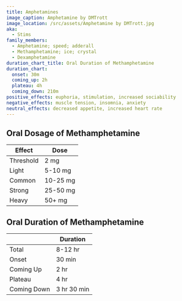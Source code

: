 ```yaml
---
title: Amphetamines
image_caption: Amphetamine by DMTrott
image_location: /src/assets/Amphetamine by DMTrott.jpg
aka:
  - Stims
family_members:
  - Amphetamine; speed; adderall
  - Methamphetamine; ice; crystal
  - Dexamphetamine
duration_chart_title: Oral Duration of Methamphetamine
duration_chart:
  onset: 30m
  coming_up: 2h
  plateau: 4h
  coming_down: 210m
positive_effects: euphoria, stimulation, increased sociability
negative_effects: muscle tension, insomnia, anxiety
neutral_effects: decreased appetite, increased heart rate
---
```


## Oral Dosage of Methamphetamine
| Effect | Dose |
| --- | --- |
| Threshold | 2 mg |
| Light | 5-10 mg |
| Common | 10-25 mg |
| Strong | 25-50 mg |
| Heavy | 50+ mg |


<Chart title={frontmatter.duration_chart_title} data={frontmatter.duration_chart} />

## Oral Duration of Methamphetamine
| | Duration |
| --- | --- |
| Total | 8-12 hr |
| Onset | 30 min |
| Coming Up | 2 hr |
| Plateau | 4 hr |
| Coming Down | 3 hr 30 min |
